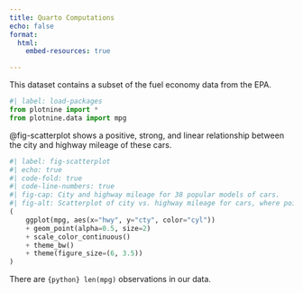 ```yaml
---
title: Quarto Computations
echo: false
format: 
  html: 
    embed-resources: true

---
```


This dataset contains a subset of the fuel economy data from the EPA.

```python
#| label: load-packages
from plotnine import *
from plotnine.data import mpg
```

@fig-scatterplot shows a positive, strong, and linear relationship between the city and highway mileage of these cars.

```python
#| label: fig-scatterplot
#| echo: true
#| code-fold: true
#| code-line-numbers: true
#| fig-cap: City and highway mileage for 38 popular models of cars.
#| fig-alt: Scatterplot of city vs. highway mileage for cars, where points are colored by the number of cylinders. The plot displays a positive, linear, and strong relationship between city and highway mileage, and mileage increases as the number of cylinders decreases.
(
    ggplot(mpg, aes(x="hwy", y="cty", color="cyl"))
    + geom_point(alpha=0.5, size=2)
    + scale_color_continuous()
    + theme_bw()
    + theme(figure_size=(6, 3.5))
)
```


There are `{python} len(mpg)` observations in our data.